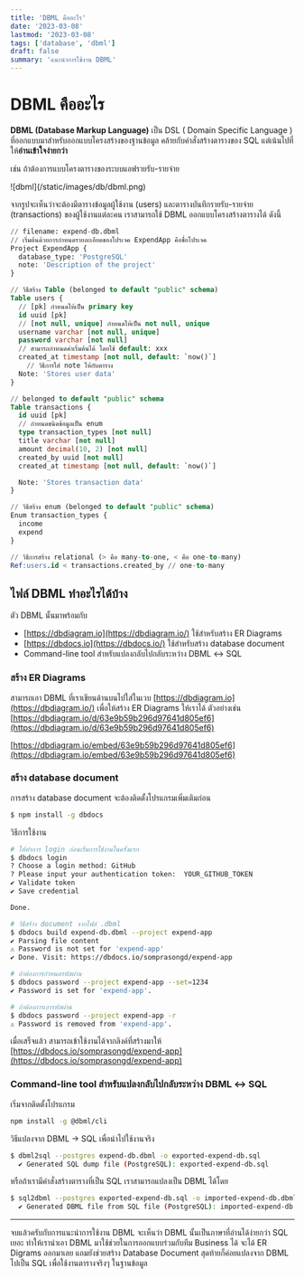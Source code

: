 ```yaml
---
title: 'DBML คืออะไร'
date: '2023-03-08'
lastmod: '2023-03-08'
tags: ['database', 'dbml']
draft: false
summary: 'แนะนำการใช้งาน DBML'
---
```


# DBML คืออะไร

**DBML (Database Markup Language)** เป็น DSL ( Domain Specific Language ) ที่ออกแบบมาสำหรับออกแบบโครงสร้างของฐานข้อมูล คล้ายกับคำสั่งสร้างตารางของ SQL แต่เน้นไปที่ให้**อ่านเข้าใจง่ายกว่า**

เช่น ถ้าต้องการแบบโครงตารางของระบบแอฟรายรับ-รายจ่าย

<div className="flex justify-center">
  <div>![dbml](/static/images/db/dbml.png)</div>
</div>

จากรูปจะเห็นว่าจะต้องมีตารางข้อมูลผู้ใช้งาน (users) และตารางบันทึกรายรับ-รายจ่าย (transactions) ของผู้ใช้งานแต่ละคน เราสามารถใช้ DBML ออกแบบโครงสร้างตารางได้ ดังนี้

```sql
// filename: expend-db.dbml
// เริ่มต้นด้วยการกำหนดรายละเอียดของโปรเจค ExpendApp คือชื่อโปรเจค
Project ExpendApp {
  database_type: 'PostgreSQL'
  note: 'Description of the project'
}

// วิธีสร้าง Table (belonged to default "public" schema)
Table users {
  // [pk] กำหนดให้เป็น primary key
  id uuid [pk]
  // [not null, unique] กำหนดให้เป็น not null, unique
  username varchar [not null, unique]
  password varchar [not null]
  // สามารถกำหนดค่าเริ่มต้นได้ โดยใช้ default: xxx
  created_at timestamp [not null, default: `now()`]
	// วิธีการใส่ note ให้กับตาราง
  Note: 'Stores user data'
}

// belonged to default "public" schema
Table transactions {
  id uuid [pk]
  // กำหนดชนิดข้อมูลเป็น enum
  type transaction_types [not null]
  title varchar [not null]
  amount decimal(10, 2) [not null]
  created_by uuid [not null]
  created_at timestamp [not null, default: `now()`]

  Note: 'Stores transaction data'
}

// วิธีสร้าง enum (belonged to default "public" schema)
Enum transaction_types {
  income
  expend
}

// วิธีการสร้าง relational (> คือ many-to-one, < คือ one-to-many)
Ref:users.id < transactions.created_by // one-to-many
```

## ไฟล์ DBML ทำอะไรได้บ้าง

ตัว DBML นั้นมาพร้อมกับ

- [https://dbdiagram.io](https://dbdiagram.io/) ใช้สำหรับสร้าง ER Diagrams
- [https://dbdocs.io](https://dbdocs.io/) ใช้สำหรับสร้าง database document
- Command-line tool สำหรับแปลงกลับไปกลับระหว่าง DBML ↔ SQL

### สร้าง ER Diagrams

สามารถเอา DBML ที่เราเขียนด้านบนไปใส่ในเวบ [https://dbdiagram.io](https://dbdiagram.io/) เพื่อให้สร้าง ER Diagrams ให้เราได้ ตัวอย่างเช่น [https://dbdiagram.io/d/63e9b59b296d97641d805ef6](https://dbdiagram.io/d/63e9b59b296d97641d805ef6)

[https://dbdiagram.io/embed/63e9b59b296d97641d805ef6](https://dbdiagram.io/embed/63e9b59b296d97641d805ef6)

### สร้าง database document

การสร้าง database document จะต้องติดตั้งโปรแกรมเพิ่มเติมก่อน

```bash
$ npm install -g dbdocs
```

วิธีการใช้งาน

```bash
# ให้ทำการ login ก่อนเริ่มการใช้งานในครั้งแรก
$ dbdocs login
? Choose a login method: GitHub
? Please input your authentication token:  YOUR_GITHUB_TOKEN
✔ Validate token
✔ Save credential

Done.

# วิธีสร้าง document จากไฟล์ .dbml
$ dbdocs build expend-db.dbml --project expend-app
✔ Parsing file content
⚠ Password is not set for 'expend-app'
✔ Done. Visit: https://dbdocs.io/somprasongd/expend-app

# ถ้าต้องการกำหนดรหัสผ่าน
$ dbdocs password --project expend-app --set=1234
✔ Password is set for 'expend-app'.

# ถ้าต้องการเอารหัสผ่าน
$ dbdocs password --project expend-app -r
⚠ Password is removed from 'expend-app'.
```

เมื่อเสร็จแล้ว สามารถเข้าใช้งานได้จากลิงค์ที่สร้างมาให้ [https://dbdocs.io/somprasongd/expend-app](https://dbdocs.io/somprasongd/expend-app)

### Command-line tool สำหรับแปลงกลับไปกลับระหว่าง DBML ↔ SQL

เริ่มจากติดตั้งโปรแกรม

```bash
npm install -g @dbml/cli
```

วิธีแปลงจาก DBML → SQL เพื่อนำไปใช้งานจริง

```bash
$ dbml2sql --postgres expend-db.dbml -o exported-expend-db.sql
  ✔ Generated SQL dump file (PostgreSQL): exported-expend-db.sql
```

หรือถ้าเรามีคำสั่งสร้างตารางที่เป็น SQL เราสามารถแปลงเป็น DBML ได้โดย

```bash
$ sql2dbml --postgres exported-expend-db.sql -o imported-expend-db.dbml
  ✔ Generated DBML file from SQL file (PostgreSQL): imported-expend-db.dbml
```

---

จบแล้วครับกับการแนะนำการใช้งาน DBML จะเห็นว่า DBML นั้นเป็นภาษาที่อ่านได้ง่ายกว่า SQL เยอะ ทำให้เรานำเอา DBML มาใช้ช่วยในการออกแบบร่วมกับทีม Business ได้ จะได้ ER Digrams ออกมาเลย แถมยังช่วยสร้าง Database Document สุดท้ายก็ค่อยแปลงจาก DBML ไปเป็น SQL เพื่อใช้งานตารางจริงๆ ในฐานข้อมูล
